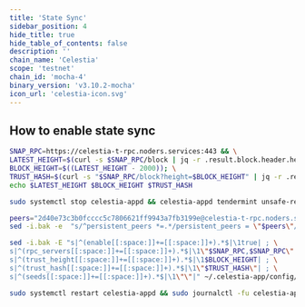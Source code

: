 ```yaml
---
title: 'State Sync'
sidebar_position: 4
hide_title: true
hide_table_of_contents: false
description: ''
chain_name: 'Celestia'
scope: 'testnet'
chain_id: 'mocha-4'
binary_version: 'v3.10.2-mocha'
icon_url: 'celestia-icon.svg'
---
```



<PageTitle
  iconUrl="img/celestia-icon.svg"
  title="Celestia State Sync"
  chainId="mocha-4"
  version="v3.10.2-mocha"
/>

## How to enable state sync

```bash
SNAP_RPC=https://celestia-t-rpc.noders.services:443 && \
LATEST_HEIGHT=$(curl -s $SNAP_RPC/block | jq -r .result.block.header.height); \
BLOCK_HEIGHT=$((LATEST_HEIGHT - 2000)); \
TRUST_HASH=$(curl -s "$SNAP_RPC/block?height=$BLOCK_HEIGHT" | jq -r .result.block_id.hash) && \
echo $LATEST_HEIGHT $BLOCK_HEIGHT $TRUST_HASH
```

```bash
sudo systemctl stop celestia-appd && celestia-appd tendermint unsafe-reset-all --home ~/.celestia-app --keep-addr-book
```

```bash
peers="2d40e73c3b0fcccc5c7806621ff9943a7fb3199e@celestia-t-rpc.noders.services:11656"
sed -i.bak -e  "s/^persistent_peers *=.*/persistent_peers = \"$peers\"/" ~/.celestia-app/config/config.toml
```

```bash
sed -i.bak -E "s|^(enable[[:space:]]+=[[:space:]]+).*$|\1true| ; \
s|^(rpc_servers[[:space:]]+=[[:space:]]+).*$|\1\"$SNAP_RPC,$SNAP_RPC\"| ; \
s|^(trust_height[[:space:]]+=[[:space:]]+).*$|\1$BLOCK_HEIGHT| ; \
s|^(trust_hash[[:space:]]+=[[:space:]]+).*$|\1\"$TRUST_HASH\"| ; \
s|^(seeds[[:space:]]+=[[:space:]]+).*$|\1\"\"|" ~/.celestia-app/config/config.toml
```

```bash
sudo systemctl restart celestia-appd && sudo journalctl -fu celestia-appd --no-hostname -o cat
```
